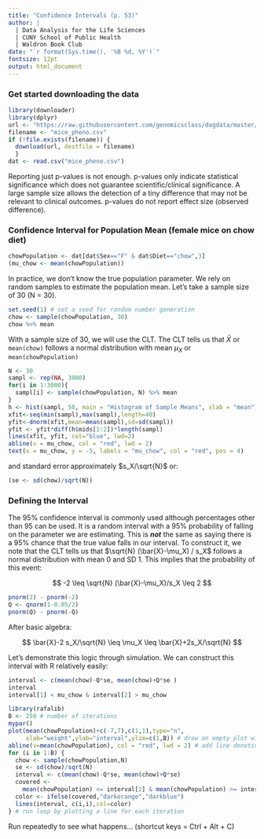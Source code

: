 ```yaml
---
title: "Confidence Intervals (p. 53)"
author: |
  | Data Analysis for the Life Sciences
  | CUNY School of Public Health
  | Waldron Book Club
date: "`r format(Sys.time(), '%B %d, %Y')`"
fontsize: 12pt
output: html_document 
---
```


### Get started downloading the data 

```r
library(downloader)
library(dplyr)
url <- "https://raw.githubusercontent.com/genomicsclass/dagdata/master/inst/extdata/mice_pheno.csv"
filename <- "mice_pheno.csv"
if (!file.exists(filename)) {
  download(url, destfile = filename)
  }
dat <- read.csv("mice_pheno.csv")
```

Reporting just p-values is not enough. p-values only indicate statistical significance which does not guarantee scientific/clinical significance. A large sample size allows the detection of a tiny difference that may not be relevant to clinical outcomes. p-values do not report effect size (observed difference). 

### Confidence Interval for Population Mean (female mice on chow diet)

```r
chowPopulation <- dat[dat$Sex=="F" & dat$Diet=="chow",3]
(mu_chow <- mean(chowPopulation))
```

In practice, we don't know the true population parameter. We rely on random samples to estimate the population mean. Let's take a sample size of 30 (N = 30). 

```r
set.seed(1) # set a seed for random number generation
chow <- sample(chowPopulation, 30)
chow %>% mean
```

With a sample size of 30, we will use the CLT. The CLT tells us that $\bar{X}$ or `mean(chow)` follows a normal distribution with mean $\mu_X$ or `mean(chowPopulation)` 

```r
N <- 30
sampl <- rep(NA, 3000)
for(i in 1:3000){
  sampl[i] <- sample(chowPopulation, N) %>% mean
}
h <- hist(sampl, 50, main = "Histogram of Sample Means", xlab = "mean")
xfit<-seq(min(sampl),max(sampl),length=40) 
yfit<-dnorm(xfit,mean=mean(sampl),sd=sd(sampl)) 
yfit <- yfit*diff(h$mids[1:2])*length(sampl) 
lines(xfit, yfit, col="blue", lwd=2)
abline(v = mu_chow, col = "red", lwd = 2)
text(x = mu_chow, y = -5, labels = "mu_chow", col = "red", pos = 4)
```

and standard error approximately  $s_X/\sqrt{N}$ or:

```r
(se <- sd(chow)/sqrt(N))
```

### Defining the Interval

The 95% confidence interval is commonly used although percentages other than 95 can be used. It is a random interval with a 95% probability of falling on the parameter we are estimating. This is **_not_** the same as saying there is a 95% chance that the true value falls in our interval. To construct it, we note that the CLT tells us that $\sqrt{N} (\bar{X}-\mu_X) / s_X$ follows a normal distribution with mean 0 and SD 1. This implies that the probability of this event:

$$
-2 \leq \sqrt{N} (\bar{X}-\mu_X)/s_X \leq 2
$$  

```r
pnorm(2) - pnorm(-2)
Q <- qnorm(1-0.05/2)
pnorm(Q) - pnorm(-Q)
```

After basic algebra: 

$$
\bar{X}-2 s_X/\sqrt{N} \leq \mu_X \leq \bar{X}+2s_X/\sqrt{N}
$$  

Let's demonstrate this logic through simulation. We can construct this
interval with R relatively easily: 

```r
interval <- c(mean(chow)-Q*se, mean(chow)+Q*se )
interval
interval[1] < mu_chow & interval[2] > mu_chow
```

```r
library(rafalib)
B <- 250 # number of iterations
mypar() 
plot(mean(chowPopulation)+c(-7,7),c(1,1),type="n",
     xlab="weight",ylab="interval",ylim=c(1,B)) # draw an empty plot with allocated space
abline(v=mean(chowPopulation), col = "red", lwd = 2) # add line denoting population mean
for (i in 1:B) {
  chow <- sample(chowPopulation,N)
  se <- sd(chow)/sqrt(N)
  interval <- c(mean(chow)-Q*se, mean(chow)+Q*se)
  covered <- 
    mean(chowPopulation) <= interval[2] & mean(chowPopulation) >= interval[1]
  color <- ifelse(covered,"darkorange","darkblue")
  lines(interval, c(i,i),col=color)
} # run loop by plotting a line for each iteration
```

Run repeatedly to see what happens... (shortcut keys = Ctrl + Alt + C)